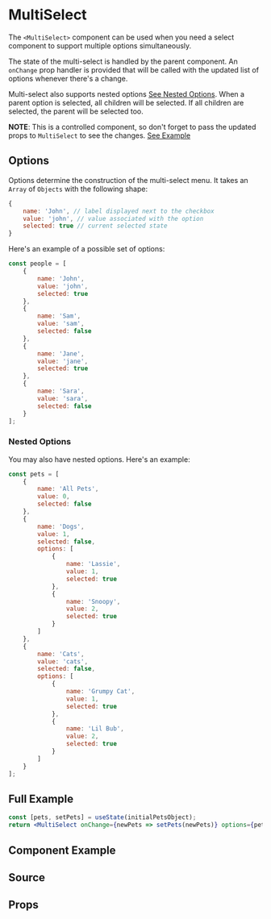
# MultiSelect

The `<MultiSelect>` component can be used when you need a select component to support multiple options simultaneously.

The state of the multi-select is handled by the parent component. An `onChange` prop handler is provided that will be called with the updated list of options whenever there's a change.

Multi-select also supports nested options [See Nested Options](#nested-options). When a parent option is selected, all children will be selected. If all children are selected, the parent will be selected too.

**NOTE**: This is a controlled component, so don't forget to pass the updated props to `MultiSelect` to see the changes. [See Example](#example)

## Options

Options determine the construction of the multi-select menu. It takes an `Array` of `Objects` with the following shape:

```js
{
    name: 'John', // label displayed next to the checkbox
    value: 'john', // value associated with the option
    selected: true // current selected state
}
```

Here's an example of a possible set of options:

```js
const people = [
    {
        name: 'John',
        value: 'john',
        selected: true
    },
    {
        name: 'Sam',
        value: 'sam',
        selected: false
    },
    {
        name: 'Jane',
        value: 'jane',
        selected: true
    },
    {
        name: 'Sara',
        value: 'sara',
        selected: false
    }
];
```

### Nested Options

You may also have nested options. Here's an example:

```js
const pets = [
    {
        name: 'All Pets',
        value: 0,
        selected: false
    },
    {
        name: 'Dogs',
        value: 1,
        selected: false,
        options: [
            {
                name: 'Lassie',
                value: 1,
                selected: true
            },
            {
                name: 'Snoopy',
                value: 2,
                selected: true
            }
        ]
    },
    {
        name: 'Cats',
        value: 'cats',
        selected: false,
        options: [
            {
                name: 'Grumpy Cat',
                value: 1,
                selected: true
            },
            {
                name: 'Lil Bub',
                value: 2,
                selected: true
            }
        ]
    }
];
```

## Full Example

```jsx
const [pets, setPets] = useState(initialPetsObject);
return <MultiSelect onChange={newPets => setPets(newPets)} options={pets} size="md" />;
```

## Component Example

<Story id="molecules-multiselect--default" />

## Source

<Source id="molecules-multiselect--default" />

## Props

<Props of={MultiSelect} />
